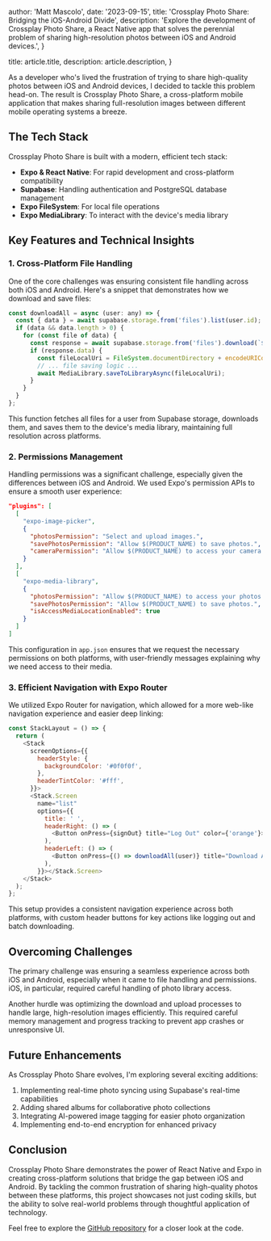 
  author: 'Matt Mascolo',
  date: '2023-09-15',
  title: 'Crossplay Photo Share: Bridging the iOS-Android Divide',
  description:
    'Explore the development of Crossplay Photo Share, a React Native app that solves the perennial problem of sharing high-resolution photos between iOS and Android devices.',
}

  title: article.title,
  description: article.description,
}


As a developer who's lived the frustration of trying to share high-quality photos between iOS and Android devices, I decided to tackle this problem head-on. The result is Crossplay Photo Share, a cross-platform mobile application that makes sharing full-resolution images between different mobile operating systems a breeze.

## The Tech Stack

Crossplay Photo Share is built with a modern, efficient tech stack:

- **Expo & React Native**: For rapid development and cross-platform compatibility
- **Supabase**: Handling authentication and PostgreSQL database management
- **Expo FileSystem**: For local file operations
- **Expo MediaLibrary**: To interact with the device's media library

## Key Features and Technical Insights

### 1. Cross-Platform File Handling

One of the core challenges was ensuring consistent file handling across both iOS and Android. Here's a snippet that demonstrates how we download and save files:

```javascript
const downloadAll = async (user: any) => {
  const { data } = await supabase.storage.from('files').list(user.id);
  if (data && data.length > 0) {
    for (const file of data) {
      const response = await supabase.storage.from('files').download(`${user.id}/${file.name}`);
      if (response.data) {
        const fileLocalUri = FileSystem.documentDirectory + encodeURIComponent(file.name);
        // ... file saving logic ...
        await MediaLibrary.saveToLibraryAsync(fileLocalUri);
      }
    }
  }
};
```
This function fetches all files for a user from Supabase storage, downloads them, and saves them to the device's media library, maintaining full resolution across platforms.

### 2. Permissions Management

Handling permissions was a significant challenge, especially given the differences between iOS and Android. We used Expo's permission APIs to ensure a smooth user experience:

```json
"plugins": [
  [
    "expo-image-picker",
    {
      "photosPermission": "Select and upload images.",
      "savePhotosPermission": "Allow $(PRODUCT_NAME) to save photos.",
      "cameraPermission": "Allow $(PRODUCT_NAME) to access your camera."
    }
  ],
  [
    "expo-media-library",
    {
      "photosPermission": "Allow $(PRODUCT_NAME) to access your photos.",
      "savePhotosPermission": "Allow $(PRODUCT_NAME) to save photos.",
      "isAccessMediaLocationEnabled": true
    }
  ]
]
```
This configuration in `app.json` ensures that we request the necessary permissions on both platforms, with user-friendly messages explaining why we need access to their media.

### 3. Efficient Navigation with Expo Router

We utilized Expo Router for navigation, which allowed for a more web-like navigation experience and easier deep linking:

```javascript
const StackLayout = () => {
  return (
    <Stack
      screenOptions={{
        headerStyle: {
          backgroundColor: '#0f0f0f',
        },
        headerTintColor: '#fff',
      }}>
      <Stack.Screen
        name="list"
        options={{
          title: ' ',
          headerRight: () => (
            <Button onPress={signOut} title="Log Out" color={'orange'}></Button>
          ),
          headerLeft: () => (
            <Button onPress={() => downloadAll(user)} title="Download All" color={'grey'}></Button>
          ),
        }}></Stack.Screen>
    </Stack>
  );
};
```
This setup provides a consistent navigation experience across both platforms, with custom header buttons for key actions like logging out and batch downloading.

## Overcoming Challenges

The primary challenge was ensuring a seamless experience across both iOS and Android, especially when it came to file handling and permissions. iOS, in particular, required careful handling of photo library access.

Another hurdle was optimizing the download and upload processes to handle large, high-resolution images efficiently. This required careful memory management and progress tracking to prevent app crashes or unresponsive UI.

## Future Enhancements

As Crossplay Photo Share evolves, I'm exploring several exciting additions:

1. Implementing real-time photo syncing using Supabase's real-time capabilities
2. Adding shared albums for collaborative photo collections
3. Integrating AI-powered image tagging for easier photo organization
4. Implementing end-to-end encryption for enhanced privacy

## Conclusion

Crossplay Photo Share demonstrates the power of React Native and Expo in creating cross-platform solutions that bridge the gap between iOS and Android. By tackling the common frustration of sharing high-quality photos between these platforms, this project showcases not just coding skills, but the ability to solve real-world problems through thoughtful application of technology.

Feel free to explore the [GitHub repository](https://github.com/mattmascolo/crossplay-photo-share) for a closer look at the code.